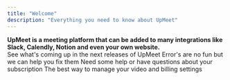 ```yaml
---
title: "Welcome"
description: "Everything you need to know about UpMeet"
---
```


**UpMeet is a meeting platform that can be added to many integrations like
Slack, Calendly, Notion and even your own website.**
<br/>
<CardGroup cols={2}>
  <Card title="Roadmap" href="/roadmap" icon="map">
    See what's coming up in the next releases of UpMeet
  </Card>
  <Card title="Diagnose an Error" href="/call-error-messages" icon="circle-exclamation">
    Error's are no fun but we can help you fix them
  </Card>
  <Card title="Payment Information" href="/payments" icon="credit-card">
    Need some help or have questions about your subscription
  </Card>
  <Card title="Manage your account" href="https://billing.stripe.com/login/cN23g19ZJ7SCd4Q7ss" icon="user">
    The best way to manage your video and billing settings
  </Card>
</CardGroup>
